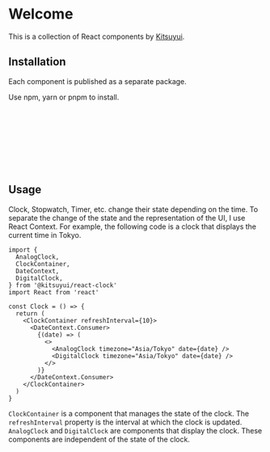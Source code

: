 # Welcome



<Canvas of={ClockStories.Default} />

This is a collection of React components by [Kitsuyui](https://github.com/kitsuyui).

## Installation

Each component is published as a separate package.

Use npm, yarn or pnpm to install.

```sh
$ npm install @kitsuyui/react-clock
$ npm install @kitsuyui/react-stopwatch
$ npm install @kitsuyui/react-timer
$ npm install @kitsuyui/react-dekamoji
$ npm install @kitsuyui/react-measure
$ npm install @kitsuyui/react-treemap
$ npm install @kitsuyui/react-components
$ npm install @kitsuyui/react-style-bulma
```

## Usage

Clock, Stopwatch, Timer, etc. change their state depending on the time.
To separate the change of the state and the representation of the UI, I use React Context.
For example, the following code is a clock that displays the current time in Tokyo.

```tsx
import {
  AnalogClock,
  ClockContainer,
  DateContext,
  DigitalClock,
} from '@kitsuyui/react-clock'
import React from 'react'

const Clock = () => {
  return (
    <ClockContainer refreshInterval={10}>
      <DateContext.Consumer>
        {(date) => (
          <>
            <AnalogClock timezone="Asia/Tokyo" date={date} />
            <DigitalClock timezone="Asia/Tokyo" date={date} />
          </>
        )}
      </DateContext.Consumer>
    </ClockContainer>
  )
}
```

`ClockContainer` is a component that manages the state of the clock.
The `refreshInterval` property is the interval at which the clock is updated.
`AnalogClock` and `DigitalClock` are components that display the clock. These components are independent of the state of the clock.
